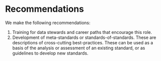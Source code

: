 # Recommendations

We make the following recommendations:


1. Training for data stewards and career paths that encourage this role.
2. Development of meta-standards or standards-of-standards. These are descriptions of cross-cutting best-practices. These can be used as a basis of the analysis or assessment of an existing standard, or as guidelines to develop new standards.
